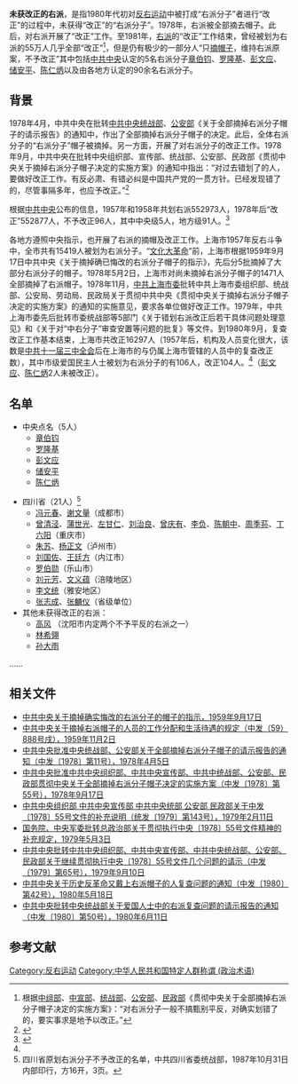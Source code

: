 '''未获改正的右派'''，是指1980年代初对[[反右运动|反右运动]]中被打成“右派分子”者进行“改正”的过程中，未获得“改正”的“右派分子”。1978年，右派被全部摘去帽子。此后，对右派开展了“改正”工作。至1981年，[[右派|右派]]的“改正”工作结束，曾经被划为右派的55万人几乎全部“改正”<ref>根据[[中组部|中组部]]、[[中共中央宣傳部|中宣部]]、[[中共中央统一战线工作部|统战部]]、[[中華人民共和國公安部|公安部]]、[[中華人民共和國民政部|民政部]]《贯彻中央关于全部摘掉右派分子帽子决定的实施方案》：“对右派分子一般不搞甄别平反，对确实划错了的，要实事求是地予以改正。”</ref>，但是仍有极少的一部分人“只[[摘帽|摘帽子]]，维持右派原案，不予改正”其中包括[[中共中央|中共中央]]认定的5名右派分子[[章伯钧|章伯钧]]、[[罗隆基|罗隆基]]、[[彭文应|彭文应]]、[[储安平|储安平]]、[[陈仁炳|陈仁炳]]以及由各地方认定的90余名右派分子。

==背景==
1978年4月，中共中央在批转[[中共中央统战部|中共中央统战部]]、[[中华人民共和国公安部|公安部]]《关于全部摘掉右派分子帽子的请示报告》的通知中，作出了全部摘掉右派分子帽子的决定。此后，全体右派分子的“右派分子”帽子被摘掉。另一方面，开展了对右派分子的改正工作。1978年9月，中共中央在批转中央组织部、宣传部、统战部、公安部、民政部《贯彻中央关于摘掉右派分子帽子决定的实施方案》的通知中指出：“对过去错划了的人，要做好改正工作。有反必肃、有错必纠是中国共产党的一贯方针。已经发现错了的，尽管事隔多年，也应予改正。”<ref name=sht>{{Cite web |url=http://www.shtong.gov.cn/newsite/node2/node2245/node4523/node28755/node28839/node28841/userobject1ai49239.html |title=中共上海党志 第八篇统一战线 第八章拨乱反正、落实政策 第四节 右派分子摘帽和错划改正，上海通，于2013-04-30查阅 |accessdate=2019-04-15 |archive-date=2016-04-27 |archive-url=https://web.archive.org/web/20160427190203/http://www.shtong.gov.cn/Newsite/node2/node2245/node4523/node28755/node28839/node28841/userobject1ai49239.html |dead-url=no }}</ref>

根据[[中共中央|中共中央]]公布的信息，1957年和1958年共划右派552973人，1978年后“改正”552877人，不予改正96人，其中中央级5人，地方级91人。<ref>{{Cite web |url=http://news.ifeng.com/history/zhongguoxiandaishi/detail_2012_04/12/13829429_0.shtml |title=揭秘五位终生不予改正的中央级“右派”，凤凰网，2012年04月12日 |accessdate=2013年4月30日 |archive-date=2012年4月17日 |archive-url=https://web.archive.org/web/20120417184654/http://news.ifeng.com/history/zhongguoxiandaishi/detail_2012_04/12/13829429_0.shtml |dead-url=no }}</ref>

各地方遵照中央指示，也开展了右派的摘帽及改正工作。上海市1957年反右斗争中，全市共有15419人被划为右派分子。“[[文化大革命|文化大革命]]”前，上海市根据1959年9月17日中共中央《关于摘掉确已悔改的右派分子帽子的指示》，先后分5批摘掉了大部分右派分子的帽子。1978年5月2日，上海市对尚未摘掉右派分子帽子的1471人全部摘掉了右派帽子。1978年11月，[[中共上海市委|中共上海市委]]批转中共上海市委组织部、统战部、公安局、劳动局、民政局关于贯彻中共中央《贯彻中央关于摘掉右派分子帽子决定的实施方案》的通知的实施意见，要求各单位做好改正工作。1979年，中共上海市委先后批转市委统战部等5部门《关于错划右派改正后若干具体问题处理意见》和《关于对“中右分子”审查安置等问题的批复》等文件。到1980年9月，复查改正工作基本结束，上海市共改正16297人（1957年后，机构及人员变化很大，该数是[[中共十一届三中全会|中共十一届三中全会]]后在上海市的与仍属上海市管辖的人员中的复查改正数），其中市级爱国民主人士被划为右派分子的有106人，改正104人。<ref name=sht/>（[[彭文应|彭文应]]、[[陈仁炳|陈仁炳]]2人未被改正）。

==名单==
{{Wikisourcehas|中央统一战线工作部关于爱国人士中的右派复查问题的请示报告}}

*中央点名（5人）
**[[章伯钧|章伯钧]]
**[[罗隆基|罗隆基]]
**[[彭文应|彭文应]]
**[[储安平|储安平]]
**[[陈仁炳|陈仁炳]]

*四川省（21人）<ref name=sichuan>四川省原划右派分子不予改正的名单，中共四川省委统战部，1987年10月31日内部印行，方16开，3页。</ref>
**[[冯元春|冯元春]]、[[谢文量|谢文量]]（成都市）
**[[曾清泾|曾清泾]]、[[蒲世光|蒲世光]]、[[左甘仁|左甘仁]]、[[刘治良|刘治良]]、[[曾庆有|曾庆有]]、[[李负|李负]]、[[陈朝中|陈朝中]]、[[周季荪|周季荪]]、[[丁六阳|丁六阳]]（重庆市）
**[[朱苏|朱苏]]、[[杨正文|杨正文]]（泸州市）
**[[刘国佐|刘国佐]]、[[王廷方|王廷方]]（内江市）
**[[罗伯勋|罗伯勋]]（乐山市）
**[[刘元芳|刘元芳]]、[[文义蕴|文义蕴]]（涪陵地区）
**[[李文统|李文统]]（雅安地区）
**[[张志成|张志成]]、[[张麟仪|张麟仪]]（省级单位）
*其他未获得改正的右派：
**[[高风|高风]] （沈阳市内定两个不予平反的右派之一）
**[[林希翎|林希翎]]
**[[孙大雨|孙大雨]]
……

==相关文件==
*[http://news.xinhuanet.com/ziliao/2005-01/06/content_2424435.htm 中共中央关于摘掉确实悔改的右派分子的帽子的指示，1959年9月17日]{{Wayback|url=http://news.xinhuanet.com/ziliao/2005-01/06/content_2424435.htm |date=20150301155155 }}
*[http://law.51labour.com/lawshow-36762.html 中共中央关于摘掉右派帽子的人员的工作分配和生活待遇的规定（中发（59）888号戌），1959年11月2日]{{Wayback|url=http://law.51labour.com/lawshow-36762.html |date=20160305023610 }}
*[http://www.zxtlaw.com/linkh/linkg601.htm 中共中央批准中央统战部、公安部关于全部摘掉右派分子帽子的请示报告的通知（中发〔1978〕第11号），1978年4月5日]{{Dead link|date=2020年2月 |bot=InternetArchiveBot |fix-attempted=yes }}
*[http://law.51labour.com/lawshow-37986.html 中共中央批准中共中央组织部、中共中央宣传部、中共中统战部、公安部、民政部贯彻中央关于全部摘掉右派分子帽子决定的实施方案（中发〔1978〕第55号），1978年9月17日]{{Wayback|url=http://law.51labour.com/lawshow-37986.html |date=20160305035459 }}
*[http://www.zxtlaw.com/linkh/linkg602.htm 中共中央组织部 中共中央宣传部 中共中央统部 公安部 民政部关于中发〔1978〕55号文件的补充说明（统发〔1979〕第143号），1979年2月11日]{{Dead link|date=2019年11月 |bot=InternetArchiveBot |fix-attempted=yes }}
*[http://www.people.com.cn/item/flfgk/gwyfg/1979/L35301197935.html 国务院、中央军委批转总政治部关于贯彻执行中央〔1978〕55号文件精神的补充规定，1979年5月3日]{{Wayback|url=http://www.people.com.cn/item/flfgk/gwyfg/1979/L35301197935.html |date=20160304113649 }}
*[http://www.zxtlaw.com/linkh/linkg603.htm 中共中央批转中共中央组织部、中共中央宣传部、中共中央统战部、公安部、民政部关于继续贯彻执行中央〔1978〕55号文件几个问题的请示（中发〔1979〕第65号），1979年9月10日]{{Dead link|date=2019年11月 |bot=InternetArchiveBot |fix-attempted=yes }}
*[http://www.zxtlaw.com/linkh/linkg604.htm 中共中央关于历史反革命又戴上右派帽子的人复查问题的通知（中发〔1980〕第42号），1980年5月18日]{{Dead link|date=2019年11月 |bot=InternetArchiveBot |fix-attempted=yes }}
*[http://www.zxtlaw.com/linkh/linkg605.htm 中共中央批转中央统战部关于爱国人士中的右派复查问题的请示报告的通知（中发〔1980〕第50号），1980年6月11日]{{Dead link|date=2019年11月 |bot=InternetArchiveBot |fix-attempted=yes }}

==参考文献==
{{reflist}}

[[Category:反右运动|Category:反右运动]]
[[Category:中华人民共和国特定人群称谓_(政治术语)|Category:中华人民共和国特定人群称谓 (政治术语)]]